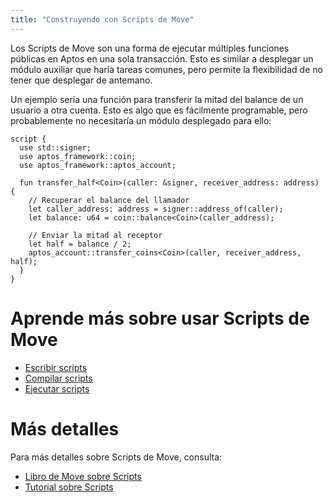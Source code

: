 ```yaml
---
title: "Construyendo con Scripts de Move"
---
```


Los Scripts de Move son una forma de ejecutar múltiples funciones públicas en Aptos en una sola
transacción. Esto es similar a desplegar un módulo auxiliar que haría tareas comunes,
pero permite la flexibilidad de no tener que desplegar de antemano.

Un ejemplo sería una función para transferir la mitad del balance de un usuario a otra
cuenta. Esto es algo que es fácilmente programable, pero probablemente no
necesitaría un módulo desplegado para ello:

```move
script {
  use std::signer;
  use aptos_framework::coin;
  use aptos_framework::aptos_account;

  fun transfer_half<Coin>(caller: &signer, receiver_address: address) {
    // Recuperar el balance del llamador
    let caller_address: address = signer::address_of(caller);
    let balance: u64 = coin::balance<Coin>(caller_address);

    // Enviar la mitad al receptor
    let half = balance / 2;
    aptos_account::transfer_coins<Coin>(caller, receiver_address, half);
  }
}
```

# Aprende más sobre usar Scripts de Move

- [Escribir scripts](/build/smart-contracts/scripts/writing-scripts)
- [Compilar scripts](/build/smart-contracts/scripts/compiling-scripts)
- [Ejecutar scripts](/build/smart-contracts/scripts/running-scripts)

# Más detalles

Para más detalles sobre Scripts de Move, consulta:

- [Libro de Move sobre Scripts](/build/smart-contracts/book/modules-and-scripts)
- [Tutorial sobre Scripts](/build/smart-contracts/scripts/script-tutorial)

